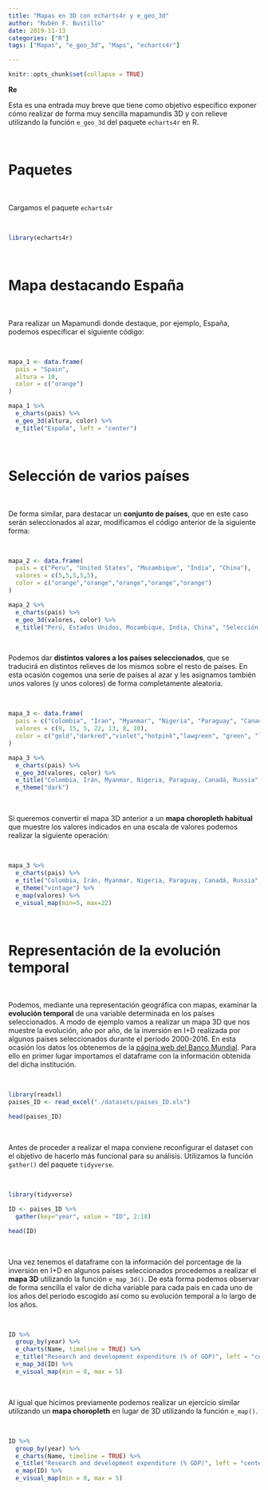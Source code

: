 ```yaml
---
title: "Mapas en 3D con echarts4r y e_geo_3d"
author: "Rubén F. Bustillo"
date: 2019-11-13
categories: ["R"]
tags: ["Mapas", "e_geo_3d", "Maps", "echarts4r"]

---
```



```r

knitr::opts_chunk$set(collapse = TRUE)

```

**Re**

Esta es una entrada muy breve que tiene como objetivo específico exponer cómo realizar de forma muy sencilla mapamundis 3D y con relieve utilizando la función `e_geo_3d` del paquete `echarts4r` en R.   

\

# Paquetes
 
\

Cargamos el paquete `echarts4r`

\

```r

library(echarts4r)

```

\

# Mapa destacando España

\

Para realizar un Mapamundi donde destaque, por ejemplo, España, podemos especificar el siguiente código:

\

```r

mapa_1 <- data.frame(
  pais = "Spain",
  altura = 10,
  color = c("orange")
)

mapa_1 %>%
  e_charts(pais) %>%
  e_geo_3d(altura, color) %>%
  e_title("España", left = "center")

```

\

# Selección de varios países

\

De forma similar, para destacar un **conjunto de países**, que en este caso serán seleccionados al azar, modificamos el código anterior de la siguiente forma:

\

```r

mapa_2 <- data.frame(
  pais = c("Peru", "United States", "Mozambique", "India", "China"),
  valores = c(5,5,5,5,5),
  color = c("orange","orange","orange","orange","orange")
)

mapa_2 %>%
  e_charts(pais) %>%
  e_geo_3d(valores, color) %>%
  e_title("Perú, Estados Unidos, Mozambique, India, China", "Selección de países", left = "center")


```

\


Podemos dar **distintos valores a los países seleccionados**, que se traducirá en distintos relieves de los mismos sobre el resto de países. En esta ocasión cogemos una serie de países al azar y les asignamos también unos valores (y unos colores) de forma completamente aleatoria.

\

```r

mapa_3 <- data.frame(
  pais = c("Colombia", "Iran", "Myanmar", "Nigeria", "Paraguay", "Canada", "Russia"),
  valores = c(9, 15, 5, 22, 13, 8, 10),
  color = c("gold","darkred","violet","hotpink","lawgreen", "green", "lightblue")
)

mapa_3 %>%
  e_charts(pais) %>%
  e_geo_3d(valores, color) %>%
  e_title("Colombia, Irán, Myanmar, Nigeria, Paraguay, Canadá, Russia", "Selección de países", left= "center") %>%
  e_theme("dark")


```

\

Si queremos convertir el mapa 3D anterior a un **mapa choropleth habitual** que muestre los valores indicados en una escala de valores podemos realizar la siguiente operación:

\

```r

mapa_3 %>%
  e_charts(pais) %>%
  e_title("Colombia, Irán, Myanmar, Nigeria, Paraguay, Canadá, Russia", "Selección de países", left= "center") %>%
  e_theme("vintage") %>%
  e_map(valores) %>%
  e_visual_map(min=5, max=22)

```

\

# Representación de la evolución temporal

\

Podemos, mediante una representación geográfica con mapas, examinar la **evolución temporal** de una variable determinada en los países seleccionados. A modo de ejemplo vamos a realizar un mapa 3D que nos muestre la evolución, año por año, de la inversión en I+D realizada por algunos países seleccionados durante el periodo 2000-2016. En esta ocasión los datos los obtenemos de la [página web del Banco Mundial](https://data.worldbank.org/indicator/GB.XPD.RSDV.GD.ZS?view=chart). Para ello en primer lugar importamos el dataframe con la información obtenida del dicha institución. 

\

```r

library(readxl)
paises_ID <- read_excel("./datasets/paises_ID.xls")

head(paises_ID)

```

\

Antes de proceder a realizar el mapa conviene reconfigurar el dataset con el objetivo de hacerlo más funcional para su análisis. Utilizamos la función `gather()` del paquete `tidyverse`. 

\

```r

library(tidyverse)

ID <- paises_ID %>%
  gather(key="year", value = "ID", 2:18)

head(ID)

```

\

Una vez tenemos el dataframe con la información del porcentage de la inversión en I+D en algunos países seleccionados procedemos a realizar el **mapa 3D** utilizando la función `e_map_3d()`. De esta forma podemos observar de forma sencilla el valor de dicha variable para cada país en cada uno de los años del periodo escogido así como su evolución temporal a lo largo de los años.

\

```r

ID %>%
  group_by(year) %>%
  e_charts(Name, timeline = TRUE) %>%
  e_title("Research and development expenditure (% of GDP)", left = "center") %>%
  e_map_3d(ID) %>%
  e_visual_map(min = 0, max = 5)

```

\

Al igual que hicimos previamente podemos realizar un ejercicio similar utilizando un **mapa choropleth** en lugar de 3D utilizando la función `e_map()`. 

\

```r

ID %>%
  group_by(year) %>%
  e_charts(Name, timeline = TRUE) %>%
  e_title("Research and development expenditure (% GDP)", left = "center") %>%
  e_map(ID) %>%
  e_visual_map(min = 0, max = 5)

```

\

